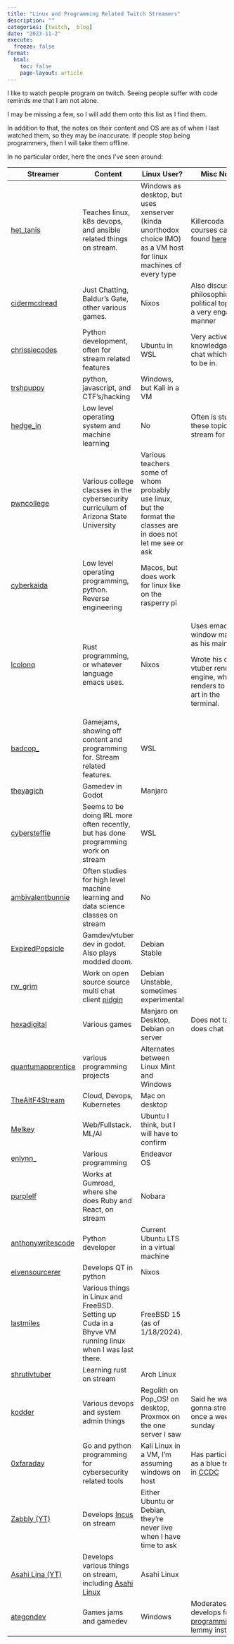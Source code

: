 ```yaml
---
title: "Linux and Programming Related Twitch Streamers"
description: ""
categories: [twitch, _blog]
date: "2023-11-2"
execute:
  freeze: false
format:
  html:
    toc: false
    page-layout: article
---
```


I like to watch people program on twitch. Seeing people suffer with code reminds me that I am not alone.

I may be missing a few, so I will add them onto this list as I find them.

In addition to that, the notes on their content and OS are as of when I last watched them, so they may be inaccurate. If people stop being programmers, then I will take them offline.

In no particular order, here the ones I've seen around:

+--------------------------------------------------------------+---------------------------------------------------------------------------------------------------------+--------------------------------------------------------------------------------------------------------------------+--------------------------------------------------------------------------------------------+
| Streamer                                                     | Content                                                                                                 | Linux User?                                                                                                        | Misc Notes                                                                                 |
+==============================================================+=========================================================================================================+====================================================================================================================+============================================================================================+
| [het_tanis](https://www.twitch.tv/het_tanis)                 | Teaches linux, k8s devops, and ansible related things on stream.                                        | Windows as desktop, but uses xenserver (kinda unorthodox choice IMO) as a VM host for linux machines of every type | Killercoda courses can be found [here](https://killercoda.com/het-tanis)                   |
+--------------------------------------------------------------+---------------------------------------------------------------------------------------------------------+--------------------------------------------------------------------------------------------------------------------+--------------------------------------------------------------------------------------------+
| [cidermcdread](https://www.twitch.tv/cidermcdread)           | Just Chatting, Baldur's Gate, other various games.                                                      | Nixos                                                                                                              | Also discusses philosophical and political topics in a very engaging manner                |
+--------------------------------------------------------------+---------------------------------------------------------------------------------------------------------+--------------------------------------------------------------------------------------------------------------------+--------------------------------------------------------------------------------------------+
| [chrissiecodes](https://www.twitch.tv/chrissiecodes)         | Python development, often for stream related features                                                   | Ubuntu in WSL                                                                                                      | Very active and knowledgable chat which is fun to be in.                                   |
+--------------------------------------------------------------+---------------------------------------------------------------------------------------------------------+--------------------------------------------------------------------------------------------------------------------+--------------------------------------------------------------------------------------------+
| [trshpuppy](https://www.twitch.tv/trshpuppy)                 | python, javascript, and CTF's/hacking                                                                   | Windows, but Kali in a VM                                                                                          |                                                                                            |
+--------------------------------------------------------------+---------------------------------------------------------------------------------------------------------+--------------------------------------------------------------------------------------------------------------------+--------------------------------------------------------------------------------------------+
| [hedge_in](https://www.twitch.tv/hedge_in)                   | Low level operating system and machine learning                                                         | No                                                                                                                 | Often is studying these topics on stream for class                                         |
+--------------------------------------------------------------+---------------------------------------------------------------------------------------------------------+--------------------------------------------------------------------------------------------------------------------+--------------------------------------------------------------------------------------------+
| [pwncollege](https://www.twitch.tv/pwncollege)               | Various college clacsses in the cybersecurity curriculum of Arizona State University                    | Various teachers some of whom probably use linux, but the format the classes are in does not let me see or ask     |                                                                                            |
+--------------------------------------------------------------+---------------------------------------------------------------------------------------------------------+--------------------------------------------------------------------------------------------------------------------+--------------------------------------------------------------------------------------------+
| [cyberkaida](https://www.twitch.tv/cyberkaida)               | Low level operating programming, python. Reverse engineering                                            | Macos, but does work for linux like on the rasperry pi                                                             |                                                                                            |
+--------------------------------------------------------------+---------------------------------------------------------------------------------------------------------+--------------------------------------------------------------------------------------------------------------------+--------------------------------------------------------------------------------------------+
| [lcolonq](https://www.twitch.tv/lcolonq)                     | Rust programming, or whatever language emacs uses.                                                      | Nixos                                                                                                              | Uses emacs window manager as his main wm.                                                  |
|                                                              |                                                                                                         |                                                                                                                    |                                                                                            |
|                                                              |                                                                                                         |                                                                                                                    | Wrote his own vtuber rendering engine, which renders to ascii art in the terminal.         |
+--------------------------------------------------------------+---------------------------------------------------------------------------------------------------------+--------------------------------------------------------------------------------------------------------------------+--------------------------------------------------------------------------------------------+
| [badcop\_](https://www.twitch.tv/badcop_)                    | Gamejams, showing off content and programming for. Stream related features.                             | WSL                                                                                                                |                                                                                            |
+--------------------------------------------------------------+---------------------------------------------------------------------------------------------------------+--------------------------------------------------------------------------------------------------------------------+--------------------------------------------------------------------------------------------+
| [theyagich](https://www.twitch.tv/theyagich)                 | Gamedev in Godot                                                                                        | Manjaro                                                                                                            |                                                                                            |
+--------------------------------------------------------------+---------------------------------------------------------------------------------------------------------+--------------------------------------------------------------------------------------------------------------------+--------------------------------------------------------------------------------------------+
| [cybersteffie](https://www.twitch.tv/cybersteffie)           | Seems to be doing IRL more often recently, but has done programming work on stream                      | WSL                                                                                                                |                                                                                            |
+--------------------------------------------------------------+---------------------------------------------------------------------------------------------------------+--------------------------------------------------------------------------------------------------------------------+--------------------------------------------------------------------------------------------+
| [ambivalentbunnie](https://www.twitch.tv/ambivalentbunnie)   | Often studies for high level machine learning and data science classes on stream                        | No                                                                                                                 |                                                                                            |
+--------------------------------------------------------------+---------------------------------------------------------------------------------------------------------+--------------------------------------------------------------------------------------------------------------------+--------------------------------------------------------------------------------------------+
| [ExpiredPopsicle](https://www.twitch.tv/expiredpopsicle)     | Gamdev/vtuber dev in godot. Also plays modded doom.                                                     | Debian Stable                                                                                                      |                                                                                            |
+--------------------------------------------------------------+---------------------------------------------------------------------------------------------------------+--------------------------------------------------------------------------------------------------------------------+--------------------------------------------------------------------------------------------+
| [rw_grim](https://www.twitch.tv/rw_grim)                     | Work on open source source multi chat client [pidgin](https://pidgin.im/)                               | Debian Unstable, sometimes experimental                                                                            |                                                                                            |
+--------------------------------------------------------------+---------------------------------------------------------------------------------------------------------+--------------------------------------------------------------------------------------------------------------------+--------------------------------------------------------------------------------------------+
| [hexadigital](https://www.twitch.tv/hexadigital)             | Various games                                                                                           | Manjaro on Desktop, Debian on server                                                                               | Does not talk, but does chat                                                               |
+--------------------------------------------------------------+---------------------------------------------------------------------------------------------------------+--------------------------------------------------------------------------------------------------------------------+--------------------------------------------------------------------------------------------+
| [quantumapprentice](https://www.twitch.tv/quantumapprentice) | various programming projects                                                                            | Alternates between Linux Mint and Windows                                                                          |                                                                                            |
+--------------------------------------------------------------+---------------------------------------------------------------------------------------------------------+--------------------------------------------------------------------------------------------------------------------+--------------------------------------------------------------------------------------------+
| [TheAltF4Stream](https://www.twitch.tv/thealtf4stream)       | Cloud, Devops, Kubernetes                                                                               | Mac on desktop                                                                                                     |                                                                                            |
+--------------------------------------------------------------+---------------------------------------------------------------------------------------------------------+--------------------------------------------------------------------------------------------------------------------+--------------------------------------------------------------------------------------------+
| [Melkey](https://www.twitch.tv/melkey)                       | Web/Fullstack. ML/AI                                                                                    | Ubuntu I think, but I will have to confirm                                                                         |                                                                                            |
+--------------------------------------------------------------+---------------------------------------------------------------------------------------------------------+--------------------------------------------------------------------------------------------------------------------+--------------------------------------------------------------------------------------------+
| [enlynn\_](https://www.twitch.tv/enlynn_)                    | Various programming                                                                                     | Endeavor OS                                                                                                        |                                                                                            |
+--------------------------------------------------------------+---------------------------------------------------------------------------------------------------------+--------------------------------------------------------------------------------------------------------------------+--------------------------------------------------------------------------------------------+
| [purplelf](https://www.twitch.tv/purplelf)                   | Works at Gumroad, where she does Ruby and React, on stream                                              | Nobara                                                                                                             |                                                                                            |
+--------------------------------------------------------------+---------------------------------------------------------------------------------------------------------+--------------------------------------------------------------------------------------------------------------------+--------------------------------------------------------------------------------------------+
| [anthonywritescode](https://www.twitch.tv/anthonywritescode) | Python developer                                                                                        | Current Ubuntu LTS in a virtual machine                                                                            |                                                                                            |
+--------------------------------------------------------------+---------------------------------------------------------------------------------------------------------+--------------------------------------------------------------------------------------------------------------------+--------------------------------------------------------------------------------------------+
| [elvensourcerer](https://www.twitch.tv/elvensourcerer)       | Develops QT in python                                                                                   | Nixos                                                                                                              |                                                                                            |
+--------------------------------------------------------------+---------------------------------------------------------------------------------------------------------+--------------------------------------------------------------------------------------------------------------------+--------------------------------------------------------------------------------------------+
| [lastmiles](https://www.twitch.tv/lastmiles)                 | Various things in Linux and FreeBSD. Setting up Cuda in a Bhyve VM running linux when I was last there. | FreeBSD 15 (as of 1/18/2024).                                                                                      |                                                                                            |
+--------------------------------------------------------------+---------------------------------------------------------------------------------------------------------+--------------------------------------------------------------------------------------------------------------------+--------------------------------------------------------------------------------------------+
| [shrutivtuber](https://www.twitch.tv/shrutivtuber)           | Learning rust on stream                                                                                 | Arch Linux                                                                                                         |                                                                                            |
+--------------------------------------------------------------+---------------------------------------------------------------------------------------------------------+--------------------------------------------------------------------------------------------------------------------+--------------------------------------------------------------------------------------------+
| [kodder](https://www.twitch.tv/kodder)                       | Various devops and system admin things                                                                  | Regolith on Pop_OS! on desktop, Proxmox on the one server I saw                                                    | Said he was gonna stream once a week on sunday                                             |
+--------------------------------------------------------------+---------------------------------------------------------------------------------------------------------+--------------------------------------------------------------------------------------------------------------------+--------------------------------------------------------------------------------------------+
| [0xfaraday](https://www.twitch.tv/0xfaraday)                 | Go and python programming for cybersecurity related tools                                               | Kali Linux in a VM, I'm assuming windows on host                                                                   | Has participated as a blue teamer in [CCDC](https://www.nationalccdc.org/)                 |
+--------------------------------------------------------------+---------------------------------------------------------------------------------------------------------+--------------------------------------------------------------------------------------------------------------------+--------------------------------------------------------------------------------------------+
| [Zabbly (YT)](https://www.youtube.com/@TheZabbly)            | Develops [Incus](https://github.com/lxc/incus) on stream                                                | Either Ubuntu or Debian, they're never live when I have time to ask                                                |                                                                                            |
+--------------------------------------------------------------+---------------------------------------------------------------------------------------------------------+--------------------------------------------------------------------------------------------------------------------+--------------------------------------------------------------------------------------------+
| [Asahi Lina (YT)](https://www.youtube.com/@AsahiLina)        | Develops various things on stream, including [Asahi Linux](https://asahilinux.org/)                     | Asahi Linux                                                                                                        |                                                                                            |
+--------------------------------------------------------------+---------------------------------------------------------------------------------------------------------+--------------------------------------------------------------------------------------------------------------------+--------------------------------------------------------------------------------------------+
| [ategondev](https://www.twitch.tv/ategondev)                 | Games jams and gamedev                                                                                  | Windows                                                                                                            | Moderates and develops for the [programming.dev](https://programming.dev) lemmy instance.  |
+--------------------------------------------------------------+---------------------------------------------------------------------------------------------------------+--------------------------------------------------------------------------------------------------------------------+--------------------------------------------------------------------------------------------+